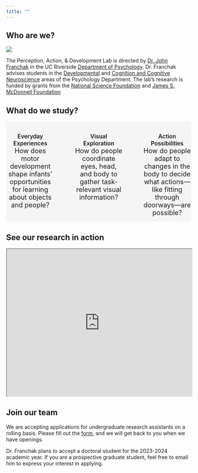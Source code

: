 ```yaml
---
title: ""
---
```


## Who are we?

![](images/logo-wide.png)

The Perception, Action, & Development Lab is directed by [Dr. John Franchak](people/john-franchak.qmd) in the UC Riverside [Department of Psychology](https://psychology.ucr.edu/). Dr. Franchak advises students in the [Developmental](https://psychology.ucr.edu/faculty-research/areas-of-study/#tab-id-3) and [Cognition and Cognitive Neuroscience](https://psychology.ucr.edu/faculty-research/areas-of-study/#tab-id-2) areas of the Psychology Department. The lab's research is funded by grants from the [National Science Foundation](posts/2020-07-31-nsf.qmd) and [James S. McDonnell Foundation]()

## What do we study?

::: {.column width="2%"}
:::

::: {.columns .column-page-inset style="text-align: center; background-color: WhiteSmoke;"}
::: {.column width="30%"}
<i class="bi-house-fill" style="font-size:70px; text-align: center;"></i> <br/> [Everyday Experiences]{style="font-size:1.1em;font-weight: 600"} <br/> [How does motor development shape infants' opportunities for learning about objects and people?]{.text-secondary style="font-size:18px;"}
:::

::: {.column width="3%"}
:::

::: {.column width="30%"}
<i class="bi-eye-fill" style="font-size:70px; text-align:center;"></i> <br/> [Visual Exploration]{style="font-size:1.1em;font-weight: 600"} <br/> [How do people coordinate eyes, head, and body to gather task-relevant visual information?]{.text-secondary style="font-size:18px;"}
:::

::: {.column width="3%"}
:::

::: {.column width="30%"}
<i class="bi-door-open-fill" style="font-size:70px; text-align:center;"></i> <br/> [Action Possibilities]{style="font-size:1.1em;font-weight: 600"} <br/> [How do people adapt to changes in the body to decide what actions---like fitting through doorways---are possible?]{.text-secondary style="font-size:18px;"}
:::
:::

::: {.column width="2%"}
:::

## See our research in action
::: {style="margin-bottom: 10px;"}
<iframe width="100%" height="400px" src="https://www.youtube.com/embed/57_gxR8GmGM" frameborder="1" allow="autoplay; encrypted-media" allowfullscreen>

</iframe>
:::

## Join our team

<!-- We are hiring a new full-time staff researcher in Summer 2022. Please check the [job posting](posts/2022-06-29-job-posting.qmd) for more details.  -->

We are accepting applications for undergraduate research assistants on a rolling basis. Please fill out the [form](https://forms.gle/QJgJk5CZxzj8qufr5), and we will get back to you when we have openings. 

Dr. Franchak plans to accept a doctoral student for the 2023-2024 academic year. If you are a prospective graduate student, feel free to email him to express your interest in applying.
